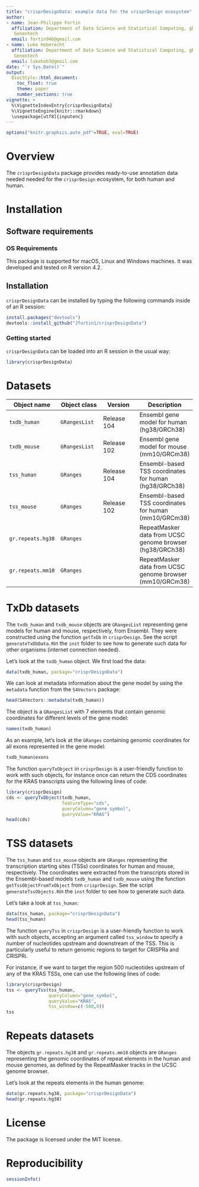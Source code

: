 ```yaml
---
title: "crisprDesignData: example data for the crisprDesign ecosystem"
author: 
- name: Jean-Philippe Fortin
  affiliation: Department of Data Science and Statistical Computing, gRED,
   Genentech
  email: fortin946@gmail.com
- name: Luke Hoberecht
  affiliation: Department of Data Science and Statistical Computing, gRED,
   Genentech
  email: lukehob3@gmail.com
date: "`r Sys.Date()`"
output: 
  BiocStyle::html_document:
    toc_float: true
    theme: paper
    number_sections: true
vignette: >
  %\VignetteIndexEntry{crisprDesignData}
  %\VignetteEngine{knitr::rmarkdown}
  \usepackage[utf8]{inputenc}
---
```


```r
options("knitr.graphics.auto_pdf"=TRUE, eval=TRUE)
```

# Overview

The `crisprDesignData` package provides ready-to-use 
annotation data needed needed for the `crisprDesign` ecosystem, 
for both human and human.

# Installation

## Software requirements

### OS Requirements

This package is supported for macOS, Linux and Windows machines.
It was developed and tested on R version 4.2.

## Installation

`crisprDesignData` can be installed by typing the
following commands inside of an R session:

```r
install.packages("devtools")
devtools::install_github("Jfortin1/crisprDesignData")
```


### Getting started

`crisprDesignData` can be loaded into an R session in the usual way:

```r
library(crisprDesignData)
```

# Datasets


|  Object name | Object class | Version | Description |
|----------- | ----------- | ----------- |----------- | 
| `txdb_human`  | `GRangesList`   | Release 104 | Ensembl gene model for human (hg38/GRCh38) |
| `txdb_mouse`  | `GRangesList`   | Release 102 | Ensembl gene model for mouse (mm10/GRCm38) |
| `tss_human`   | `GRanges`       | Release 104 | Ensembl-based TSS coordinates for human (hg38/GRCh38) |
| `tss_mouse`   | `GRanges`       | Release 102 | Ensembl-based TSS coordinates for human (mm10/GRCm38) |
| `gr.repeats.hg38`   | `GRanges` |             | RepeatMasker data from UCSC genome browser (hg38/GRCh38) |
| `gr.repeats.mm10`   | `GRanges` |             | RepeatMasker data from UCSC genome browser (mm10/GRCm38) |



# TxDb datasets

The `txdb_human` and `txdb_mouse` objects are `GRangesList` representing
gene models for human and mouse, respectively, from Ensembl. They were
constructed using the function `getTxDb` in `crisprDesign`. See the script 
`generateTxDbData.R`in the `inst` folder to see how to generate such data
for other organisms (internet connection needed). 

Let's look at the `txdb_human` object. We first load the data:

```r
data(txdb_human, package="crisprDesignData")
```

We can look at metadata information about the gene model by using the
`metadata` function from the `S4Vectors` package:

```r
head(S4Vectors::metadata(txdb_human))
```

The object is a `GRangesList` with 7 elements that contain genomic coordinates
for different levels of the gene model: 

```r
names(txdb_human)
```

As an example, let's look at the `GRanges` containing genomic coordinates for
all exons represented in the gene model:

```r
txdb_human$exons
```

The function `queryTxObject` in `crisprDesign` is a user-friendly function
to work with such objects, for instance once can return the CDS coordinates
for the KRAS transcripts using the following lines of code:


```r
library(crisprDesign)
cds <- queryTxObject(txdb_human,
                     featureType="cds",
                     queryColumn="gene_symbol",
                     queryValue="KRAS")
head(cds)
```


# TSS datasets

The `tss_human` and `tss_mouse` objects are `GRanges` representing
the transcription starting sites (TSSs) coordinates for human and mouse, 
respectively. The coordinates were extracted from the transcripts stored in
the Ensembl-based models `txdb_human` and `txdb_mouse` using the function
`getTssObjectFromTxObject` from `crisprDesign`. See the script 
`generateTssObjects.R`in the `inst` folder to see how to generate such data.

Let's take a look at `tss_human`:

```r
data(tss_human, package="crisprDesignData")
head(tss_human)
```


The function `queryTss` in `crisprDesign` is a user-friendly function
to work with such objects, accepting an argument called `tss_window` to specify 
a number of nucleotides upstream and downstream of the TSS. This is particularly useful to return genomic regions to target for CRISPRa and CRISPRi. 

For instance, if we want to target the region 500 nucleotides upstream of any of the KRAS TSSs, one can use the following lines of code:

```r
library(crisprDesign)
tss <- queryTss(tss_human,
                queryColumn="gene_symbol",
                queryValue="KRAS",
                tss_window=c(-500,0))
tss
```


# Repeats datasets

The objects `gr.repeats.hg38` and `gr.repeats.mm10` objects are `GRanges` 
representing the genomic coordinates of repeat elements in the human and mouse
genomes, as defined by the RepeatMasker tracks in the UCSC genome browser.


Let's look at the repeats elements in the human genome:

```r
data(gr.repeats.hg38, package="crisprDesignData")
head(gr.repeats.hg38)
```


# License

The package is licensed under the MIT license. 

# Reproducibility

```r
sessionInfo()
```




